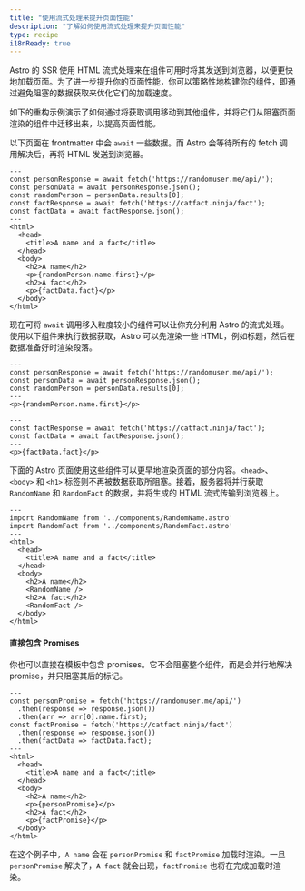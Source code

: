 ```yaml
---
title: "使用流式处理来提升页面性能"
description: "了解如何使用流式处理来提升页面性能"
type: recipe
i18nReady: true
---
```


Astro 的 SSR 使用 HTML 流式处理来在组件可用时将其发送到浏览器，以便更快地加载页面。为了进一步提升你的页面性能，你可以策略性地构建你的组件，即通过避免阻塞的数据获取来优化它们的加载速度。

如下的重构示例演示了如何通过将获取调用移动到其他组件，并将它们从阻塞页面渲染的组件中迁移出来，以提高页面性能。

以下页面在 frontmatter 中会 `await` 一些数据。而 Astro 会等待所有的 fetch 调用解决后，再将 HTML 发送到浏览器。

```astro title="src/pages/index.astro"
---
const personResponse = await fetch('https://randomuser.me/api/');
const personData = await personResponse.json();
const randomPerson = personData.results[0];
const factResponse = await fetch('https://catfact.ninja/fact');
const factData = await factResponse.json();
---
<html>
  <head>
    <title>A name and a fact</title>
  </head>
  <body>
    <h2>A name</h2>
    <p>{randomPerson.name.first}</p>
    <h2>A fact</h2>
    <p>{factData.fact}</p>
  </body>
</html>
```

现在可将 `await` 调用移入粒度较小的组件可以让你充分利用 Astro 的流式处理。使用以下组件来执行数据获取，Astro 可以先渲染一些 HTML，例如标题，然后在数据准备好时渲染段落。

```astro title="src/components/RandomName.astro"
---
const personResponse = await fetch('https://randomuser.me/api/');
const personData = await personResponse.json();
const randomPerson = personData.results[0];
---
<p>{randomPerson.name.first}</p>
```

```astro title="src/components/RandomFact.astro"
---
const factResponse = await fetch('https://catfact.ninja/fact');
const factData = await factResponse.json();
---
<p>{factData.fact}</p>
```

下面的 Astro 页面使用这些组件可以更早地渲染页面的部分内容。`<head>`、`<body>` 和 `<h1>` 标签则不再被数据获取所阻塞。接着，服务器将并行获取 `RandomName` 和 `RandomFact` 的数据，并将生成的 HTML 流式传输到浏览器上。

```astro title="src/pages/index.astro"
---
import RandomName from '../components/RandomName.astro'
import RandomFact from '../components/RandomFact.astro'
---
<html>
  <head>
    <title>A name and a fact</title>
  </head>
  <body>
    <h2>A name</h2>
    <RandomName />
    <h2>A fact</h2>
    <RandomFact />
  </body>
</html>
```

#### 直接包含 Promises

你也可以直接在模板中包含 promises。它不会阻塞整个组件，而是会并行地解决 promise，并只阻塞其后的标记。

```astro title="src/pages/index.astro"
---
const personPromise = fetch('https://randomuser.me/api/')
  .then(response => response.json())
  .then(arr => arr[0].name.first);
const factPromise = fetch('https://catfact.ninja/fact')
  .then(response => response.json())
  .then(factData => factData.fact);
---
<html>
  <head>
    <title>A name and a fact</title>
  </head>
  <body>
    <h2>A name</h2>
    <p>{personPromise}</p>
    <h2>A fact</h2>
    <p>{factPromise}</p>
  </body>
</html>
```

在这个例子中，`A name` 会在 `personPromise` 和 `factPromise` 加载时渲染。一旦 `personPromise` 解决了，`A fact` 就会出现，`factPromise` 也将在完成加载时渲染。